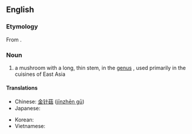 ==English==
{{wikipedia|Enokitake}}

===Etymology===
From {{etyl|ja}} {{term|えのき茸|tr=enokitake|lang=ja}}.

===Noun===
{{en-noun|head=[[enoki]] [[mushroom]]}}

# a mushroom with a long, thin stem, in the [[genus]] {{taxlink|Flammulina|genus}}, used primarily in the cuisines of East Asia

====Translations====
{{trans-top|mushroom of ''Flammulina''}}
* Chinese: [[金针菇]] ([[jīnzhēn gū]])
* Japanese: {{t-|ja|えのき茸|tr=enokitake}}
{{trans-mid}}
* Korean: {{t-|ko|팽이버섯}}
* Vietnamese: {{t-|vi|nấm kim châm}}
{{trans-bottom}}
